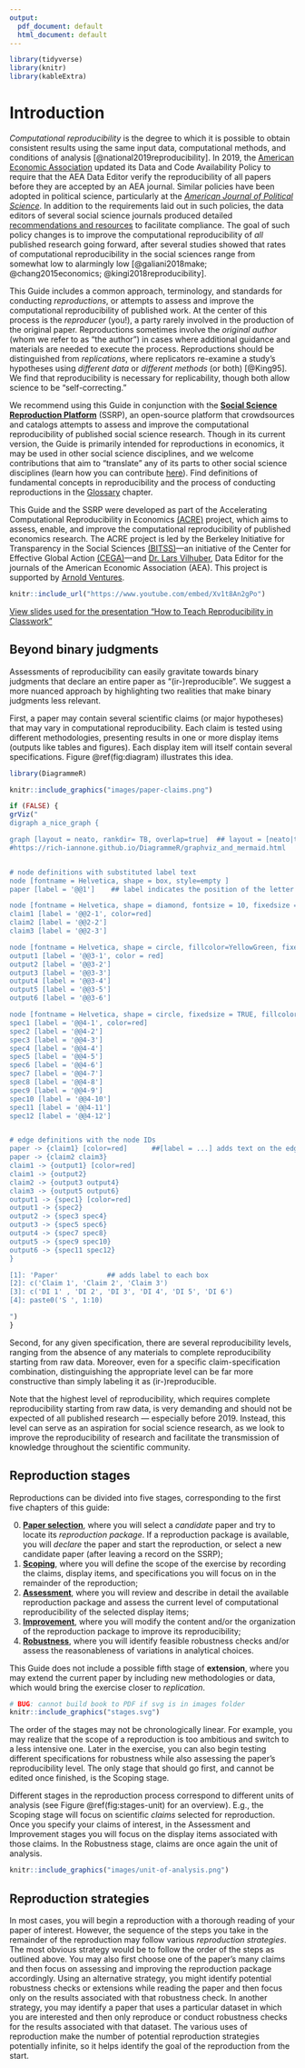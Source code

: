 ```yaml
---
output:
  pdf_document: default
  html_document: default
---
```

```r
library(tidyverse)
library(knitr)
library(kableExtra)
```

# Introduction {-#intro}

*Computational reproducibility* is the degree to which it is possible to obtain consistent results using the same input data, computational methods, and conditions of analysis [@national2019reproducibility]. In 2019, the [American Economic Association](https://www.aeaweb.org/journals/policies/data-code/) updated its Data and Code Availability Policy to require that the AEA Data Editor verify the reproducibility of all papers before they are accepted by an AEA journal. Similar policies have been adopted in political science, particularly at the [*American Journal of Political Science*](https://ajps.org/ajps-verification-policy/). In addition to the requirements laid out in such policies, the data editors of several social science journals produced detailed [recommendations and resources](https://social-science-data-editors.github.io/guidance/) to facilitate compliance. The goal of such policy changes is to improve the computational reproducibility of *all* published research going forward, after several studies showed that rates of computational reproducibility in the social sciences range from somewhat low to  alarmingly low [@galiani2018make; @chang2015economics; @kingi2018reproducibility]. 

This Guide includes a common approach, terminology, and standards for conducting *reproductions*, or attempts to assess and improve the computational reproducibility of published work. At the center of this process is the *reproducer* (you!), a party rarely involved in the production of the original paper. Reproductions sometimes involve the *original author* (whom we refer to as "the author") in cases where additional guidance and materials are needed to execute the process. Reproductions should be distinguished from *replications*, where replicators re-examine a study's hypotheses using *different data* or *different methods* (or both) [@King95]. We find that reproducibility is necessary for replicability, though both allow science to be "self-correcting."

We recommend using this Guide in conjunction with the [**Social Science Reproduction Platform**](https://www.socialsciencereproduction.org/) (SSRP), an open-source platform that crowdsources and catalogs attempts to assess and improve the computational reproducibility of published social science research. Though in its current version, the Guide is primarily intended for reproductions in economics, it may be used in other social science disciplines, and we welcome contributions that aim to "translate" any of its parts to other social science disciplines (learn how you can contribute [here](https://bitss.github.io/ACRE/contributions.html)). Find definitions of fundamental concepts in reproducibility and the process of conducting reproductions in the [Glossary](https://bitss.github.io/ACRE/definitions.html) chapter.

This Guide and the SSRP were developed as part of the Accelerating Computational Reproducibility in Economics [(ACRE)](https://www.bitss.org/ecosystem/acre/) project, which aims to assess, enable, and improve the computational reproducibility of published economics research. The ACRE project is led by the Berkeley Initiative for Transparency in the Social Sciences [(BITSS)](https://bitss.org)—an initiative of the Center for Effective Global Action [(CEGA)](https://cega.berkeley.edu/)—and [Dr. Lars Vilhuber](https://www.vilhuber.com/lars/), Data Editor for the journals of the American Economic Association (AEA). This project is supported by [Arnold Ventures](https://www.arnoldventures.org/).

```r
knitr::include_url("https://www.youtube.com/embed/Xv1t8An2gPo")
```

[View slides used for the presentation "How to Teach Reproducibility in Classwork"](https://bitss.github.io/WEAI2020_slides/)

<!-- 
add clarebout principle and discuss effect on a more inclusive scientific community
-->

## Beyond binary judgments {-}

Assessments of reproducibility can easily gravitate towards binary judgments that declare an entire paper as "(ir-)reproducible". We suggest a more nuanced approach by highlighting two realities that make binary judgments less relevant. 

First, a paper may contain several scientific claims (or major hypotheses) that may vary in computational reproducibility. Each claim is tested using different methodologies, presenting results in one or more display items (outputs like tables and figures). Each display item will itself contain several specifications. Figure \@ref(fig:diagram) illustrates this idea. 

```r
library(DiagrammeR)

knitr::include_graphics("images/paper-claims.png") 

if (FALSE) {
grViz("
digraph a_nice_graph {

graph [layout = neato, rankdir= TB, overlap=true]  ## layout = [neato|twopi, etc]
#https://rich-iannone.github.io/DiagrammeR/graphviz_and_mermaid.html


# node definitions with substituted label text
node [fontname = Helvetica, shape = box, style=empty ]
paper [label = '@@1']    ## label indicates the position of the letter

node [fontname = Helvetica, shape = diamond, fontsize = 10, fixedsize = TRUE, fillcolor=Gray]
claim1 [label = '@@2-1', color=red]
claim2 [label = '@@2-2']
claim3 [label = '@@2-3']

node [fontname = Helvetica, shape = circle, fillcolor=YellowGreen, fixedsize = TRUE]
output1 [label = '@@3-1', color = red]
output2 [label = '@@3-2']
output3 [label = '@@3-3']
output4 [label = '@@3-4']
output5 [label = '@@3-5']
output6 [label = '@@3-6']

node [fontname = Helvetica, shape = circle, fixedsize = TRUE, fillcolor=Peru]
spec1 [label = '@@4-1', color=red]
spec2 [label = '@@4-2']
spec3 [label = '@@4-3']
spec4 [label = '@@4-4']
spec5 [label = '@@4-5']
spec6 [label = '@@4-6']
spec7 [label = '@@4-7']
spec8 [label = '@@4-8']
spec9 [label = '@@4-9']
spec10 [label = '@@4-10']
spec11 [label = '@@4-11']
spec12 [label = '@@4-12']


# edge definitions with the node IDs
paper -> {claim1} [color=red]      ##[label = ...] adds text on the edge
paper -> {claim2 claim3} 
claim1 -> {output1} [color=red]
claim1 -> {output2} 
claim2 -> {output3 output4}
claim3 -> {output5 output6}
output1 -> {spec1} [color=red]
output1 -> {spec2} 
output2 -> {spec3 spec4}
output3 -> {spec5 spec6}
output4 -> {spec7 spec8}
output5 -> {spec9 spec10}
output6 -> {spec11 spec12}
}

[1]: 'Paper'            ## adds label to each box
[2]: c('Claim 1', 'Claim 2', 'Claim 3')
[3]: c('DI 1' , 'DI 2', 'DI 3', 'DI 4', 'DI 5', 'DI 6')
[4]: paste0('S ', 1:10)

")
}
```

Second, for any given specification, there are several reproducibility levels, ranging from the absence of any materials to complete reproducibility starting from raw data. Moreover, even for a specific claim-specification combination, distinguishing the appropriate level can be far more constructive than simply labeling it as (ir-)reproducible.

Note that the highest level of reproducibility, which requires complete reproducibility starting from raw data, is very demanding and should not be expected of all published research — especially before 2019. Instead, this level can serve as an aspiration for social science research, as we look to improve the reproducibility of research and facilitate the transmission of knowledge throughout the scientific community.

## Reproduction stages {-}

Reproductions can be divided into five stages, corresponding to the first five chapters of this guide:   

0.    [**Paper selection**](#select), where you will select a *candidate* paper and try to locate its *reproduction package*. If a reproduction package is available, you will *declare* the paper and start the reproduction, or select a new candidate paper (after leaving a record on the SSRP);  
1.    [**Scoping**](#scoping), where you will define the scope of the exercise by recording the claims, display items, and specifications you will focus on in the remainder of the reproduction;  
2.    [**Assessment**](#assessment), where you will review and describe in detail the available reproduction package and assess the current level of computational reproducibility of the selected display items; 
3.    [**Improvement**](#improvements), where you will modify the content and/or the organization of the reproduction package to improve its reproducibility;  
4.    [**Robustness**](#robust), where you will identify feasible robustness checks and/or assess the reasonableness of variations in analytical choices.  

This Guide does not include a possible fifth stage of **extension**, where you may extend the current paper by including new methodologies or data, which would bring the exercise closer to *replication*.



```r
# BUG: cannot build book to PDF if svg is in images folder
knitr::include_graphics("stages.svg") 
``` 

The order of the stages may not be chronologically linear. For example, you may realize that the scope of a reproduction is too ambitious and switch to a less intensive one. Later in the exercise, you can also begin testing different specifications for robustness while also assessing the paper's reproducibility level. The only stage that should go first, and cannot be edited once finished, is the Scoping stage.

Different stages in the reproduction process correspond to different units of analysis (see Figure \@ref(fig:stages-unit) for an overview). E.g., the Scoping stage will focus on scientific *claims* selected for reproduction. Once you specify your claims of interest, in the Assessment and Improvement stages you will focus on the display items associated with those claims. In the Robustness stage, claims are once again the unit of analysis.

```r
knitr::include_graphics("images/unit-of-analysis.png") 
```



## Reproduction strategies {-}

In most cases, you will begin a reproduction with a thorough reading of your paper of interest. However, the sequence of the steps you take in the remainder of the reproduction may follow various  *reproduction strategies*. The most obvious strategy would be to follow the order of the steps as outlined above. You may also first choose one of the paper's many claims and then focus on assessing and improving the reproduction package accordingly. Using an alternative strategy, you might identify potential robustness checks or extensions while reading the paper and then focus only on the results associated with that robustness check. In another strategy, you may identify a paper that uses a particular dataset in which you are interested and then only reproduce or conduct robustness checks for the results associated with that dataset. The various uses of reproduction make the number of potential reproduction strategies potentially infinite, so it helps identify the goal of the reproduction from the start.
